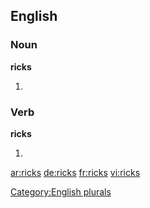 ==English==

===Noun===
'''ricks'''

# {{plural of |[[rick]]}}

===Verb===
'''ricks'''

# {{third-person singular of|[[rick]]}}

[[Category:English plurals]]

[[ar:ricks]]
[[de:ricks]]
[[fr:ricks]]
[[vi:ricks]]